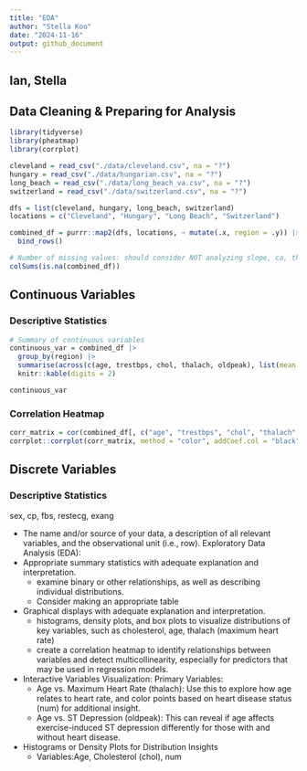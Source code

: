 ```yaml
---
title: "EDA"
author: "Stella Koo"
date: "2024-11-16"
output: github_document
---
```


## Ian, Stella

## Data Cleaning & Preparing for Analysis
```r
library(tidyverse)
library(pheatmap)
library(corrplot)

cleveland = read_csv("./data/cleveland.csv", na = "?")
hungary = read_csv("./data/hungarian.csv", na = "?")
long_beach = read_csv("./data/long_beach_va.csv", na = "?")
switzerland = read_csv("./data/switzerland.csv", na = "?")
```

```r
dfs = list(cleveland, hungary, long_beach, switzerland)
locations = c("Cleveland", "Hungary", "Long Beach", "Switzerland")

combined_df = purrr::map2(dfs, locations, ~ mutate(.x, region = .y)) |>
  bind_rows()
```

```r
# Number of missing values: should consider NOT analyzing slope, ca, thal
colSums(is.na(combined_df))
```

## Continuous Variables
### Descriptive Statistics
```r
# Summary of continuous variables 
continuous_var = combined_df |>
  group_by(region) |>
  summarise(across(c(age, trestbps, chol, thalach, oldpeak), list(mean = mean, sd = sd, median = median), na.rm = TRUE)) |>
  knitr::kable(digits = 2)

continuous_var
```

### Correlation Heatmap
```r
corr_matrix = cor(combined_df[, c("age", "trestbps", "chol", "thalach", "oldpeak")], use = "complete.obs")
corrplot::corrplot(corr_matrix, method = "color", addCoef.col = "black", tl.col = "black")
```

## Discrete Variables
### Descriptive Statistics
sex, cp, fbs, restecg, exang

* The name and/or source of your data, a description of all relevant variables, and the observational unit (i.e., row). 
Exploratory Data Analysis (EDA):
* Appropriate summary statistics with adequate explanation and interpretation.  	
    * examine binary or other relationships, as well as describing individual distributions.
    * Consider making an appropriate table 
* Graphical displays with adequate explanation and interpretation. 
    * histograms, density plots, and box plots   to visualize distributions of key variables, such as cholesterol, age, thalach (maximum heart rate)
    * create a correlation heatmap to identify relationships between variables and detect multicollinearity, especially for predictors that may be used in regression models.
* Interactive Variables Visualization: Primary Variables:
    * Age vs. Maximum Heart Rate (thalach): Use this to explore how age relates to heart rate, and color points based on heart disease status (num) for additional insight.
    * Age vs. ST Depression (oldpeak): This can reveal if age affects exercise-induced ST depression differently for those with and without heart disease.
* Histograms or Density Plots for Distribution Insights
    * Variables:Age, Cholesterol (chol), num
